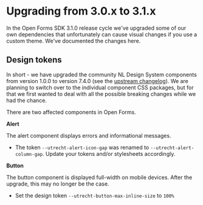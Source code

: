 
<Meta title="Developers / Upgrade notes / 3.1.0" />

# Upgrading from 3.0.x to 3.1.x

In the Open Forms SDK 3.1.0 release cycle we've upgraded some of our own dependencies that
unfortunately can cause visual changes if you use a custom theme. We've documented the changes here.

## Design tokens

In short - we have upgraded the community NL Design System components from version 1.0.0 to version
7.4.0 (see the
[upstream changelog](https://github.com/nl-design-system/utrecht/blob/e4515df1b2193defa20bd8704acc7a9f12d5231e/components/CHANGELOG.md)).
We are planning to switch over to the individual component CSS packages, but for that we first
wanted to deal with all the possible breaking changes while we had the chance.

There are two affected components in Open Forms.

**Alert**

The alert component displays errors and informational messages.

- The token `--utrecht-alert-icon-gap` was renamed to `--utrecht-alert-column-gap`. Update your
  tokens and/or stylesheets accordingly.

**Button**

The button component is displayed full-width on mobile devices. After the upgrade, this may no
longer be the case.

- Set the design token `--utrecht-button-max-inline-size` to `100%`
